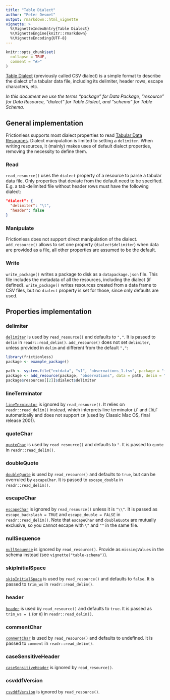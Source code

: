 ```yaml
---
title: "Table Dialect"
author: "Peter Desmet"
output: rmarkdown::html_vignette
vignette: >
  %\VignetteIndexEntry{Table Dialect}
  %\VignetteEngine{knitr::rmarkdown}
  %\VignetteEncoding{UTF-8}
---
```


```r
knitr::opts_chunk$set(
  collapse = TRUE,
  comment = "#>"
)
```

[Table Dialect](https://specs.frictionlessdata.io/csv-dialect/) (previously called CSV dialect) is a simple format to describe the dialect of a tabular data file, including its delimiter, header rows, escape characters, etc.

_In this document we use the terms "package" for Data Package, "resource" for Data Resource, "dialect" for Table Dialect, and "schema" for Table Schema._

## General implementation

Frictionless supports most dialect properties to read [Tabular Data Resources](https://specs.frictionlessdata.io/tabular-data-resource/). Dialect manipulation is limited to setting a `delimiter`. When writing resources, it (mainly) makes uses of default dialect properties, removing the necessity to define them.

### Read

`read_resource()` uses the `dialect` property of a resource to parse a tabular data file. Only properties that deviate from the default need to be specified. E.g. a tab-delimited file without header rows must have the following dialect:

```json
"dialect": {
  "delimiter": "\t",
  "header": false
}
```

### Manipulate

Frictionless does not support direct manipulation of the dialect. `add_resource()` allows to set one property (`dialect$delimiter`) when data are provided as a file, all other properties are assumed to be the default.

### Write

`write_package()` writes a package to disk as a `datapackage.json` file. This file includes the metadata of all the resources, including the dialect (if defined). `write_package()` writes resources created from a data frame to CSV files, but no `dialect` property is set for those, since only defaults are used.

## Properties implementation

### delimiter

[`delimiter`](https://specs.frictionlessdata.io/csv-dialect/#specification) is used by `read_resource()` and defaults to `","`. It is passed to `delim` in `readr::read_delim()`. `add_resource()` does not set `delimiter`, unless provided in `delim` and different from the default `","`:

```r
library(frictionless)
package <- example_package()

path <- system.file("extdata", "v1", "observations_1.tsv", package = "frictionless")
package <- add_resource(package, "observations", data = path, delim = "\t", replace = TRUE)
package$resources[[2]]$dialect$delimiter
```

### lineTerminator

[`lineTerminator`](https://specs.frictionlessdata.io/csv-dialect/#specification) is ignored by `read_resource()`. It relies on `readr::read_delim()` instead, which interprets line terminator `LF` and `CRLF` automatically and does not support `CR` (used by Classic Mac OS, final release 2001).

### quoteChar

[`quoteChar`](https://specs.frictionlessdata.io/csv-dialect/#specification) is used by `read_resource()` and defaults to `"`. It is passed to `quote` in `readr::read_delim()`.

### doubleQuote

[`doubleQuote`](https://specs.frictionlessdata.io/csv-dialect/#specification) is used by `read_resource()` and defaults to `true`, but can be overruled by `escapeChar`. It is passed to `escape_double` in `readr::read_delim()`.

### escapeChar

[`escapeChar`](https://specs.frictionlessdata.io/csv-dialect/#specification) is ignored by `read_resource()` unless it is `"\\"`. It is passed as `escape_backslash = TRUE` and `escape_double = FALSE` in `readr::read_delim()`. Note that `escapeChar` and `doubleQuote` are mutually exclusive, so you cannot escape with `\"` and `""` in the same file.

### nullSequence

[`nullSequence`](https://specs.frictionlessdata.io/csv-dialect/#specification) is ignored by `read_resource()`. Provide as `missingValues` in the schema instead (see `vignette("table-schema")`).

### skipInitialSpace

[`skipInitialSpace`](https://specs.frictionlessdata.io/csv-dialect/#specification) is used by `read_resource()` and defaults to `false`. It is passed to `trim_ws` in `readr::read_delim()`.

### header

[`header`](https://specs.frictionlessdata.io/csv-dialect/#specification) is used by `read_resource()` and defaults to `true`. It is passed as `trim_ws = 1` (or `0`) in `readr::read_delim()`.

### commentChar

[`commentChar`](https://specs.frictionlessdata.io/csv-dialect/#specification) is used by `read_resource()` and defaults to undefined. It is passed to `comment` in `readr::read_delim()`.

### caseSensitiveHeader

[`caseSensitiveHeader`](https://specs.frictionlessdata.io/csv-dialect/#specification) is ignored by `read_resource()`.

### csvddfVersion

[`csvddfVersion`](https://specs.frictionlessdata.io/csv-dialect/#specification) is ignored by `read_resource()`.
